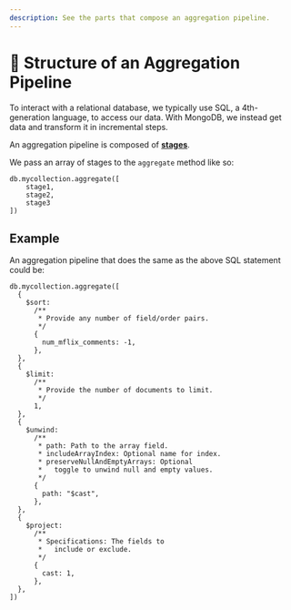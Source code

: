 ```yaml
---
description: See the parts that compose an aggregation pipeline. 
---
```


# 📘 Structure of an Aggregation Pipeline

To interact with a relational database, we typically use SQL, a 4th-generation language, to access our data. With MongoDB, we instead get data and transform it in incremental steps.

An aggregation pipeline is composed of [__stages__](https://www.mongodb.com/docs/manual/reference/operator/aggregation-pipeline/).

We pass an array of stages to the `aggregate` method like so:

```
db.mycollection.aggregate([
    stage1,
    stage2,
    stage3
])
```

## Example

An aggregation pipeline that does the same as the above SQL statement could be:

```
db.mycollection.aggregate([
  {
    $sort:
      /**
       * Provide any number of field/order pairs.
       */
      {
        num_mflix_comments: -1,
      },
  },
  {
    $limit:
      /**
       * Provide the number of documents to limit.
       */
      1,
  },
  {
    $unwind:
      /**
       * path: Path to the array field.
       * includeArrayIndex: Optional name for index.
       * preserveNullAndEmptyArrays: Optional
       *   toggle to unwind null and empty values.
       */
      {
        path: "$cast",
      },
  },
  {
    $project:
      /**
       * Specifications: The fields to
       *   include or exclude.
       */
      {
        cast: 1,
      },
  },
])
```
